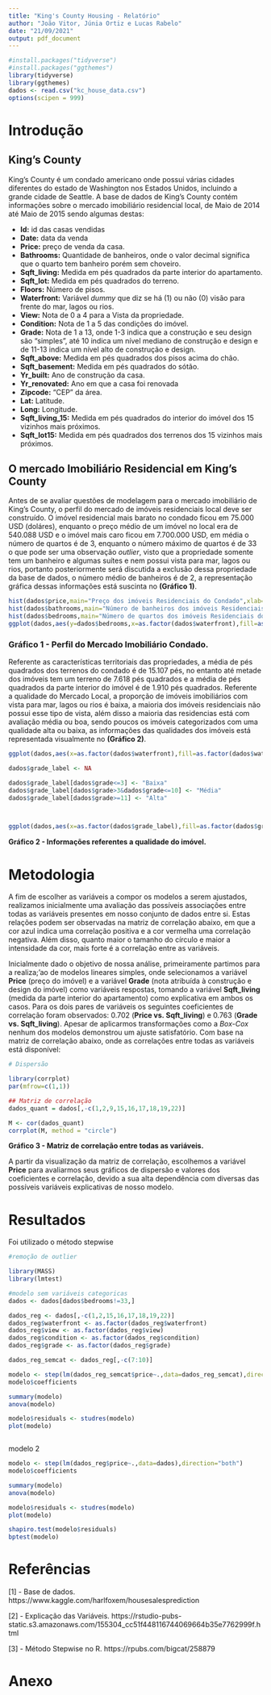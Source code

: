```yaml
---
title: "King's County Housing - Relatório"
author: "João Vitor, Júnia Ortiz e Lucas Rabelo"
date: "21/09/2021"
output: pdf_document
---
```


```r

#install.packages("tidyverse")
#install.packages("ggthemes")
library(tidyverse)
library(ggthemes)
dados <- read.csv("kc_house_data.csv")
options(scipen = 999)
```

# Introdução

## King's County

  King's County é um condado americano onde possui várias cidades diferentes do estado de Washington nos Estados Unidos, incluindo a grande cidade de Seattle. A base de dados de King's County contém informações sobre o mercado imobiliário residencial local, de Maio de 2014 até Maio de 2015 sendo algumas destas:
  
  - **Id:** id das casas vendidas
  - **Date:** data da venda
  - **Price:** preço de venda da casa.
  - **Bathrooms:** Quantidade de banheiros, onde o valor decimal significa que o quarto tem banheiro porém sem choveiro.
  - **Sqft_living:** Medida em pés quadrados da parte interior do apartamento.
  - **Sqft_lot:** Medida em pés quadrados do terreno.
  - **Floors:** Número de pisos.
  - **Waterfront:** Variável *dummy* que diz se há (1) ou não (0) visão para frente do mar, lagos ou rios.
  - **View:** Nota de 0 a 4 para a Vista da propriedade.
  - **Condition:** Nota de 1 a 5 das condições do imóvel.
  - **Grade:** Nota de 1 a 13, onde 1-3 indica que a construção e seu design são "simples", até 10 indica um nível mediano de construção e design e de 11-13 indica um nível alto de construção e design.
  - **Sqft_above:** Medida em pés quadrados dos pisos acima do chão.
  - **Sqft_basement:** Medida em pés quadrados do sótão.  
  - **Yr_built:** Ano de construção da casa.
  - **Yr_renovated:** Ano em que a casa foi renovada
  - **Zipcode:** "CEP" da área.
  - **Lat:** Latitude.
  - **Long:** Longitude.
  - **Sqft_living_15:** Medida em pés quadrados do interior do imóvel dos 15 vizinhos mais próximos.
  - **Sqft_lot15:** Medida em pés quadrados dos terrenos dos 15 vizinhos mais próximos.
  
## O mercado Imobiliário Residencial em King's County

 Antes de se avaliar questões de modelagem para o mercado imobiliário de King's County, o perfil do mercado de imóveis residenciais local deve ser construído. O imóvel residencial mais barato no condado ficou em 75.000 USD (doláres), enquanto o preço médio de um imóvel no local era de 540.088 USD e o imóvel mais caro ficou em 7.700.000 USD, em média o número de quartos é de 3, enquanto o número máximo de quartos é de 33 o que pode ser uma observação *outlier*, visto que a propriedade somente tem um banheiro e algumas suítes e nem possui vista para mar, lagos ou rios, portanto posteriormente será discutida a exclusão dessa propriedade da base de dados, o número médio de banheiros é de 2, a representação gráfica dessas informações está suscinta no **(Gráfico 1)**.

 
```r
hist(dados$price,main="Preço dos imóveis Residenciais do Condado",xlab="Preço",ylab="Quantidade",col = "aquamarine")
hist(dados$bathrooms,main="Número de banheiros dos imóveis Residenciais do Condado",xlab="Número de Banheiros",ylab="Quantidade",col = "aquamarine")
hist(dados$bedrooms,main="Número de quartos dos imóveis Residenciais do Condado",xlab="Número de Quartos",ylab="Quantidade",col = "aquamarine")
ggplot(dados,aes(y=dados$bedrooms,x=as.factor(dados$waterfront),fill=as.factor(dados$waterfront)))+geom_boxplot()+theme_classic()+labs(title="Número de quartos do imóvel segundo vista para lagos ou rios")+scale_x_discrete(labels=c("Não Possui","Possui"))+scale_fill_fivethirtyeight()+theme(legend.position = "none") +labs(x="Possuí vista para mar, lagos ou rios?",y="Número de Quartos")
```

### Gráfico 1 - Perfil do Mercado Imobiliário Condado.

 Referente as características territoriais das propriedades, a média de pés quadrados dos terrenos do condado é de 15.107 pés, no entanto até metade dos imóveis tem um terreno de 7.618 pés quadrados e a média de pés quadrados da parte interior do imóvel é de 1.910 pés quadrados. Referente a qualidade do Mercado Local, a proporção de imóveis imobiliários com vista para mar, lagos ou rios é baixa, a maioria dos imóveis residenciais não possui esse tipo de vista, além disso a maioria das residencias está com avaliação média ou boa, sendo poucos os imóveis categorizados com uma qualidade alta ou baixa, as informações das qualidades dos imóveis está representada visualmente no **(Gráfico 2)**.

```r

ggplot(dados,aes(x=as.factor(dados$waterfront),fill=as.factor(dados$waterfront)))+geom_bar()+theme_fivethirtyeight()+labs(title="Vista para mar, lagos ou rios")+scale_x_discrete(labels=c("Não Possui","Possui"))+scale_fill_fivethirtyeight()+theme(legend.position = "none") 

dados$grade_label <- NA

dados$grade_label[dados$grade<=3] <- "Baixa"
dados$grade_label[dados$grade>3&dados$grade<=10] <- "Média"
dados$grade_label[dados$grade>=11] <- "Alta"



ggplot(dados,aes(x=as.factor(dados$grade_label),fill=as.factor(dados$grade_label)))+geom_bar()+theme_fivethirtyeight()+labs(title="Avaliação da qualidade do imóvel",x="Qualidade")+scale_fill_fivethirtyeight()+theme(legend.position = "none") 


```
**Gráfico 2 - Informações referentes a qualidade do imóvel.**

# Metodologia

  A fim de escolher as variáveis a compor os modelos a serem ajustados, realizamos inicialmente uma avaliação das possíveis associações entre todas as variáveis presentes em nosso conjunto de dados entre si. Estas relações podem ser observadas na matriz de correlação abaixo, em que a cor azul indica uma correlação positiva e a cor vermelha uma correlação negativa. Além disso, quanto maior o tamanho do círculo e maior a intensidade da cor, mais forte é a correlação entre as variáveis. 
  
  Inicialmente dado o objetivo de nossa análise, primeiramente partimos para a realiza;'ao de modelos lineares simples, onde selecionamos a variável **Price** (preço do imóvel) e a variável **Grade** (nota atribuída à construção e design do imóvel) como variáveis respostas, tomando a variável **Sqft_living** (medida da parte interior do apartamento) como explicativa em ambos os casos. Para os dois pares de variáveis os seguintes coeficientes de correlação foram observados: 0.702 (**Price vs. Sqft_living**) e 0.763 (**Grade vs. Sqft_living**). Apesar de aplicarmos transformações como a *Box-Cox* nenhum dos modelos demonstrou um ajuste satisfatório. Com base na matriz de correlação abaixo, onde as correlações entre todas as variáveis está disponível:

```r
# Dispersão

library(corrplot)
par(mfrow=c(1,1))

## Matriz de correlação
dados_quant = dados[,-c(1,2,9,15,16,17,18,19,22)]

M <- cor(dados_quant)
corrplot(M, method = "circle")

```
**Gráfico 3 - Matriz de correlação entre todas as variáveis.**

A partir da visualização da matriz de correlação, escolhemos a  variável **Price** para avaliarmos seus gráficos de dispersão e valores dos coeficientes e correlação, devido a sua alta dependência com diversas das possíveis variáveis explicativas de nosso modelo.

# Resultados

Foi utilizado o método stepwise

```r
#remoção de outlier

library(MASS)
library(lmtest)

#modelo sem variáveis categoricas
dados <- dados[dados$bedrooms!=33,]

dados_reg <- dados[,-c(1,2,15,16,17,18,19,22)]
dados_reg$waterfront <- as.factor(dados_reg$waterfront)
dados_reg$view <- as.factor(dados_reg$view)
dados_reg$condition <- as.factor(dados_reg$condition)
dados_reg$grade <- as.factor(dados_reg$grade)

dados_reg_semcat <- dados_reg[,-c(7:10)]

modelo <- step(lm(dados_reg_semcat$price~.,data=dados_reg_semcat),direction="both")
modelo$coefficients

summary(modelo)
anova(modelo)

modelo$residuals <- studres(modelo)
plot(modelo)



```

modelo 2

```r


modelo <- step(lm(dados_reg$price~.,data=dados),direction="both")
modelo$coefficients

summary(modelo)
anova(modelo)

modelo$residuals <- studres(modelo)
plot(modelo)

shapiro.test(modelo$residuals)
bptest(modelo)


```

# Referências

[1] - Base de dados. https://www.kaggle.com/harlfoxem/housesalesprediction

[2] -  Explicação das Variáveis. https://rstudio-pubs-static.s3.amazonaws.com/155304_cc51f448116744069664b35e7762999f.html

[3] - Método Stepwise no R. https://rpubs.com/bigcat/258879

# Anexo

```r
```
